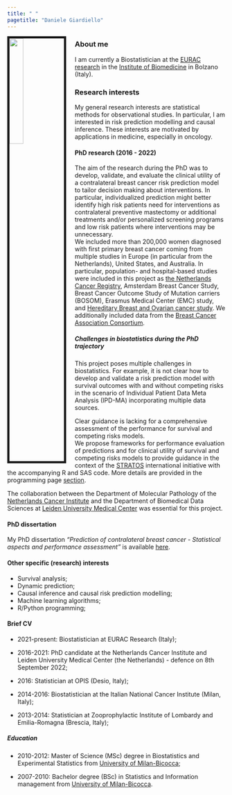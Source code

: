 ```yaml
---
title: " "
pagetitle: "Daniele Giardiello"
---
```



<link rel="stylesheet" href="https://cdn.jsdelivr.net/gh/jpswalsh/academicons@1/css/academicons.min.css">

<img src="images/DanieleGiardiello.jpg" style="width:25%; border:5px solid; margin-right: 20px" align="left">


### About me
I am currently a Biostatistician at the [EURAC research](https://www.eurac.edu/en) in the [Institute of Biomedicine](https://www.eurac.edu/en/institutes-centers/institute-for-biomedicine) in Bolzano (Italy).


### Research interests
My general research interests are statistical methods for observational studies. In particular, I am interested in risk prediction modelling and causal inference. These interests are motivated by applications in medicine, especially in oncology.

#### PhD research (2016 - 2022)
The aim of the research during the PhD was to develop, validate, and evaluate the clinical utility of a contralateral breast cancer risk prediction model to tailor decision making about  interventions. In particular, individualized prediction might better identify high risk patients need for interventions as contralateral preventive mastectomy or additional treatments and/or personalized screening programs and low risk patients where interventions may be unnecessary.  
We included more than 200,000 women diagnosed with first primary breast cancer coming from multiple studies in Europe (in particular from the Netherlands), United States, and Australia. In particular, population- and hospital-based studies were included in this project as [the Netherlands Cancer Registry](https://iknl.nl/en/ncr), Amsterdam Breast Cancer Study, Breast Cancer Outcome Study of Mutation carriers (BOSOM), Erasmus Medical Center (EMC) study, and [Hereditary Breast and Ovarian cancer study](https://www.hebon.nl/). We additionally included data from the [Breast Cancer Association Consortium](https://bcac.ccge.medschl.cam.ac.uk/).

##### Challenges in biostatistics during the PhD trajectory
This project poses multiple challenges in biostatistics. For example, it is not clear how to develop and validate a risk prediction model with survival outcomes with and without competing risks in the scenario of Individual Patient Data Meta Analysis (IPD-MA) incorporating multiple data sources.   

Clear guidance is lacking for a comprehensive assessment of the performance for survival and competing risks models.  
We propose frameworks for performance evaluation of predictions and for clinical utility of survival and competing risks models to provide guidance in the context of the [STRATOS](https://www.stratos-initiative.org/) international initiative with the accompanying R and SAS code. More details are provided in the programming page [section](https://danielegiardiello.github.io/programming.html). 

The collaboration between the Department of Molecular Pathology of the [Netherlands Cancer Institute](https://www.nki.nl/) and the Department of Biomedical Data Sciences at [Leiden University Medical Center](https://www.lumc.nl/org/bds/) was essential for this project.

#### PhD dissertation 
My PhD dissertation _"Prediction of contralateral breast cancer - Statistical aspects and performance assessment"_ is available [here](https://books.gildeprint.nl/thesis/579953-Giardiello/). 

#### Other specific (research) interests

+ Survival analysis;  
+ Dynamic prediction;  
+ Causal inference and causal risk prediction modelling;  
+ Machine learning algorithms;  
+ R/Python programming;  


#### Brief CV

+ 2021-present: Biostatistician at EURAC Research (Italy);  

+ 2016-2021: PhD candidate at the Netherlands Cancer Institute and Leiden University Medical Center (the Netherlands) - defence on 8th September 2022;  

+ 2016: Statistician at OPIS (Desio, Italy);  

+ 2014-2016: Biostatistician at the Italian National Cancer Institute (Milan, Italy);  

+ 2013-2014: Statistician at Zooprophylactic Institute of Lombardy and Emilia-Romagna (Brescia, Italy);  


##### Education

+ 2010-2012: Master of Science (MSc) degree in Biostatistics and Experimental Statistics from [University of Milan-Bicocca](https://en.unimib.it/);   

+ 2007-2010: Bachelor degree (BSc) in Statistics and Information management from [University of Milan-Bicocca](https://en.unimib.it/).  









